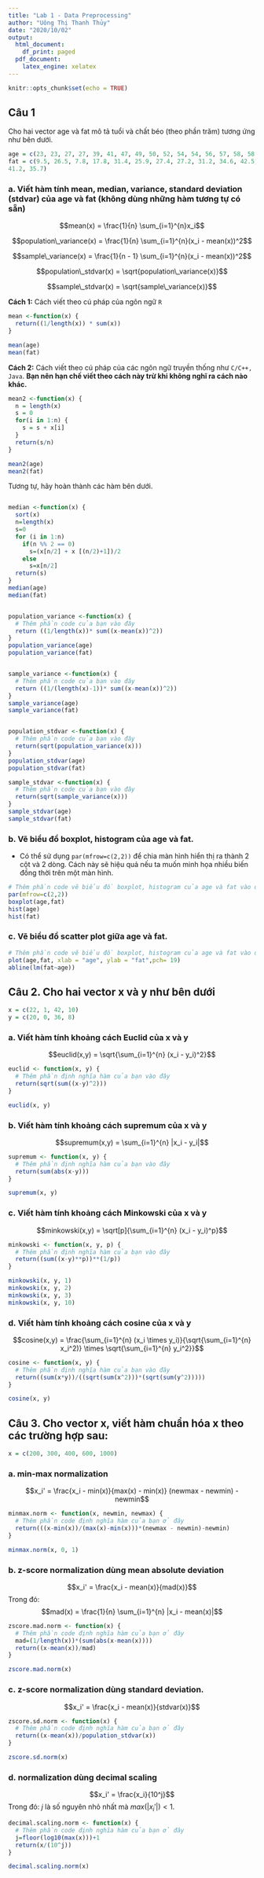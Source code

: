 ---
title: "Lab 1 - Data Preprocessing"
author: "Uông Thị Thanh Thủy"
date: "2020/10/02"
output:
  html_document:
    df_print: paged
  pdf_document:
    latex_engine: xelatex
---

```{r setup, include=FALSE}
knitr::opts_chunk$set(echo = TRUE)
```

## Câu 1

Cho hai vector age và fat mô tả tuổi và chất béo (theo phần trăm) tương ứng như bên dưới.

```{r, echo=TRUE}
age = c(23, 23, 27, 27, 39, 41, 47, 49, 50, 52, 54, 54, 56, 57, 58, 58, 60, 61)
fat = c(9.5, 26.5, 7.8, 17.8, 31.4, 25.9, 27.4, 27.2, 31.2, 34.6, 42.5, 28.8, 33.4, 30.2, 34.1, 32.9,
41.2, 35.7)

```

### a. Viết hàm tính mean, median, variance, standard deviation (stdvar) của age và fat (không dùng những hàm tương tự có sẵn)

$$mean(x) = \frac{1}{n} \sum_{i=1}^{n}x_i$$

$$population\_variance(x) = \frac{1}{n} \sum_{i=1}^{n}(x_i - mean(x))^2$$

$$sample\_variance(x) = \frac{1}{n - 1} \sum_{i=1}^{n}(x_i - mean(x))^2$$

$$population\_stdvar(x) = \sqrt{population\_variance(x)}$$

$$sample\_stdvar(x) = \sqrt{sample\_variance(x)}$$

**Cách 1:** Cách viết theo cú pháp của ngôn ngữ `R`
```{r, echo=TRUE}
mean <-function(x) {
  return((1/length(x)) * sum(x))
}

mean(age)
mean(fat)
```


**Cách 2:** Cách viết theo cú pháp của các ngôn ngữ truyền thống như `C/C++, Java`. **Bạn nên hạn chế viết theo cách này trừ khi không nghĩ ra cách nào khác.**
```{r, echo=TRUE}
mean2 <-function(x) {
  n = length(x)
  s = 0
  for(i in 1:n) {
    s = s + x[i]
  }
  return(s/n)
}

mean2(age)
mean2(fat)
```

Tương tự, hãy hoàn thành các hàm bên dưới.

```{r, echo=TRUE}
```


```{r, echo=TRUE}
median <-function(x) {
  sort(x)
  n=length(x)
  s=0
  for (i in 1:n)
    if(n %% 2 == 0)
      s=(x[n/2] + x [(n/2)+1])/2
    else
      s=x[n/2]
  return(s)
}
median(age)
median(fat)
```


```{r, echo=TRUE}
```


```{r, echo=TRUE}
population_variance <-function(x) {
  # Thêm phần code của bạn vào đây
  return ((1/length(x))* sum((x-mean(x))^2))
}
population_variance(age)
population_variance(fat)
```


```{r, echo=TRUE}
```


```{r, echo=TRUE}
sample_variance <-function(x) {
  # Thêm phần code của bạn vào đây
  return ((1/(length(x)-1))* sum((x-mean(x))^2))
}
sample_variance(age)
sample_variance(fat)
```


```{r, echo=TRUE}
```


```{r, echo=TRUE}
population_stdvar <-function(x) {
  # Thêm phần code của bạn vào đây
  return(sqrt(population_variance(x)))
}
population_stdvar(age)
population_stdvar(fat)
```


```{r, echo=TRUE}
sample_stdvar <-function(x) {
  # Thêm phần code của bạn vào đây
  return(sqrt(sample_variance(x)))
}
sample_stdvar(age)
sample_stdvar(fat)
```

### b. Vẽ biểu đồ boxplot, histogram của age và fat. 
- Có thể sử dụng `par(mfrow=c(2,2))` để chia màn hình hiển thị ra thành 2 cột và 2 dòng. Cách này sẽ hiệu quả nếu ta muốn minh họa nhiều biến đồng thời trên một màn hình.

```{r, echo=TRUE}
# Thêm phần code vẽ biểu đồ boxplot, histogram của age và fat vào đây
par(mfrow=c(2,2))
boxplot(age,fat)
hist(age)
hist(fat)
```

### c. Vẽ biểu đồ scatter plot giữa age và fat.
```{r, echo=TRUE}
# Thêm phần code vẽ biểu đồ boxplot, histogram của age và fat vào đây
plot(age,fat, xlab = "age", ylab = "fat",pch= 19)
abline(lm(fat~age))
```


## Câu 2. Cho hai vector x và y như bên dưới
```{r, echo=TRUE}
x = c(22, 1, 42, 10)
y = c(20, 0, 36, 8)
```

### a. Viết hàm tính khoảng cách Euclid của x và y
$$euclid(x,y) = \sqrt{\sum_{i=1}^{n} (x_i - y_i)^2}$$
```{r, echo=TRUE}
euclid <- function(x, y) {
  # Thêm phần định nghĩa hàm của bạn vào đây
  return(sqrt(sum((x-y)^2)))
}

euclid(x, y)
```

### b. Viết hàm tính khoảng cách supremum của x và y
$$supremum(x,y) = \sum_{i=1}^{n} |x_i - y_i|$$
```{r, echo=TRUE}
supremum <- function(x, y) {
  # Thêm phần định nghĩa hàm của bạn vào đây
  return(sum(abs(x-y)))
}

supremum(x, y)
```

### c. Viết hàm tính khoảng cách Minkowski của x và y
$$minkowski(x,y) = \sqrt[p]{\sum_{i=1}^{n} (x_i - y_i)^p}$$
```{r, echo=TRUE}
minkowski <- function(x, y, p) {
  # Thêm phần định nghĩa hàm của bạn vào đây
  return((sum((x-y)**p))**(1/p))
} 

minkowski(x, y, 1)
minkowski(x, y, 2)
minkowski(x, y, 3)
minkowski(x, y, 10)
```

### d. Viết hàm tính khoảng cách cosine của x và y

$$cosine(x,y) = \frac{\sum_{i=1}^{n} (x_i \times y_i)}{\sqrt{\sum_{i=1}^{n} x_i^2)} \times \sqrt{\sum_{i=1}^{n} y_i^2}}$$

```{r, echo=TRUE}
cosine <- function(x, y) {
  # Thêm phần định nghĩa hàm của bạn vào đây
  return((sum(x*y))/((sqrt(sum(x^2)))*(sqrt(sum(y^2)))))
} 

cosine(x, y)
```

## Câu 3. Cho vector x, viết hàm chuẩn hóa x theo các trường hợp sau:
```{r, echo = TRUE}
x = c(200, 300, 400, 600, 1000)
```

### a. min-max normalization
$$x_i' = \frac{x_i - min(x)}{max(x) - min(x)} (newmax - newmin) - newmin$$
```{r, echo = TRUE}
minmax.norm <- function(x, newmin, newmax) {
  # Thêm phần code định nghĩa hàm của bạn ở đây
  return(((x-min(x))/(max(x)-min(x)))*(newmax - newmin)-newmin)
}

minmax.norm(x, 0, 1)
```

### b. z-score normalization dùng mean absolute deviation
$$x_i' = \frac{x_i - mean(x)}{mad(x)}$$
Trong đó:
$$mad(x) = \frac{1}{n} \sum_{i=1}^{n} |x_i - mean(x)|$$



```{r, echo = TRUE}
zscore.mad.norm <- function(x) {
  # Thêm phần code định nghĩa hàm của bạn ở đây
  mad=(1/length(x))*(sum(abs(x-mean(x))))
  return((x-mean(x))/mad)
}

zscore.mad.norm(x)
```

### c. z-score normalization dùng standard deviation.
$$x_i' = \frac{x_i - mean(x)}{stdvar(x)}$$
```{r, echo = TRUE}
zscore.sd.norm <- function(x) {
  # Thêm phần code định nghĩa hàm của bạn ở đây
  return((x-mean(x))/population_stdvar(x))
}

zscore.sd.norm(x)
```

### d. normalization dùng decimal scaling
$$x_i' = \frac{x_i}{10^j}$$
Trong đó: $j$ là số nguyên nhỏ nhất mà $max(|x_i'|) < 1$.
```{r, echo = TRUE}
decimal.scaling.norm <- function(x) {
  # Thêm phần code định nghĩa hàm của bạn ở đây
  j=floor(log10(max(x)))+1
  return(x/(10^j))
}

decimal.scaling.norm(x)
```
